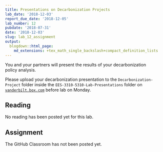```yaml
---
title: Presentations on Decarbonization Projects
lab_date: '2018-12-03'
report_due_date: '2018-12-05'
lab_number: 12
pubdate: '2018-07-31'
date: '2018-12-03'
slug: lab_12_assignment
output:
  blogdown::html_page:
    md_extensions: +tex_math_single_backslash+compact_definition_lists
---
```

You and your partners will present the results of your decarbonization policy 
analysis. 

Please upload your decarbonization presentation to the `Decarbonization-Project`
folder inside the `EES-3310-5310-Lab-Presentations` folder on 
[`vanderbilt.box.com`](https://vanderbilt.box.com) before lab on Monday.

## Reading

No reading has been posted yet for this lab.


## Assignment

The GitHub Classroom has not been posted yet.
